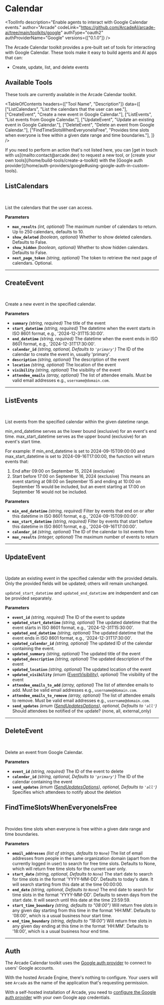 # Calendar


<ToolInfo
  description="Enable agents to interact with Google Calendar events."
  author="Arcade"
  codeLink="https://github.com/ArcadeAI/arcade-ai/tree/main/toolkits/google"
  authType="oauth2"
  authProviderName="Google"
  versions={["0.1.0"]}
/>

<Badges repo="arcadeai/arcade_google" />

The Arcade Calendar toolkit provides a pre-built set of tools for interacting with Google Calendar. These tools make it easy to build agents and AI apps that can:

- Create, update, list, and delete events

## Available Tools

These tools are currently available in the Arcade Calendar toolkit.

<TableOfContents
  headers={["Tool Name", "Description"]}
  data={[
    ["ListCalendars", "List the calendars that the user can see."],
    ["CreateEvent", "Create a new event in Google Calendar."],
    ["ListEvents", "List events from Google Calendar."],
    ["UpdateEvent", "Update an existing event in Google Calendar."],
    ["DeleteEvent", "Delete an event from Google Calendar."],
    ["FindTimeSlotsWhenEveryoneIsFree", "Provides time slots when everyone is free within a given date range and time boundaries."],
  ]}
/>

<Tip>
  If you need to perform an action that's not listed here, you can [get in touch
  with us](mailto:contact@arcade.dev) to request a new tool, or [create your
  own tools](/home/build-tools/create-a-toolkit) with the [Google auth
  provider](/home/auth-providers/google#using-google-auth-in-custom-tools).
</Tip>

## ListCalendars

<br />
<TabbedCodeBlock
  tabs={[
    {
      label: "Call the Tool with User Authorization",
      content: {
        Python: [
          "/examples/integrations/toolkits/google/calendar/list_calendars_example_call_tool.py",
        ],
        JavaScript: ["/examples/integrations/toolkits/google/calendar/list_calendars_example_call_tool.js"],
      },
    }
  ]}
/>

List the calendars that the user can access.

**Parameters**

- **`max_results`** _(int, optional)_ The maximum number of calendars to return. Up to 250 calendars, defaults to 10.
- **`show_deleted`** _(boolean, optional)_ Whether to show deleted calendars. Defaults to False.
- **`show_hidden`** _(boolean, optional)_ Whether to show hidden calendars. Defaults to False.
- **`next_page_token`** _(string, optional)_ The token to retrieve the next page of calendars. Optional.

---

## CreateEvent

<br />
<TabbedCodeBlock
  tabs={[
    {
      label: "Call the Tool with User Authorization",
      content: {
        Python: [
          "/examples/integrations/toolkits/google/calendar/create_event_example_call_tool.py",
        ],
        JavaScript: ["/examples/integrations/toolkits/google/calendar/create_event_example_call_tool.js"],
      },
    }
  ]}
/>

Create a new event in the specified calendar.

**Parameters**

- **`summary`** _(string, required)_ The title of the event
- **`start_datetime`** _(string, required)_ The datetime when the event starts in ISO 8601 format, e.g., '2024-12-31T15:30:00'.
- **`end_datetime`** _(string, required)_ The datetime when the event ends in ISO 8601 format, e.g., '2024-12-31T17:30:00'.
- **`calendar_id`** _(string, optional, Defaults to `'primary'`)_ The ID of the calendar to create the event in, usually 'primary'.
- **`description`** _(string, optional)_ The description of the event
- **`location`** _(string, optional)_ The location of the event
- **`visibility`** _(string, optional)_ The visibility of the event
- **`attendee_emails`** _(array, optional)_ The list of attendee emails. Must be valid email addresses e.g., `username@domain.com`.

---

## ListEvents

<br />
<TabbedCodeBlock
  tabs={[
    {
      label: "Call the Tool with User Authorization",
      content: {
        Python: [
          "/examples/integrations/toolkits/google/calendar/list_events_example_call_tool.py",
        ],
        JavaScript: ["/examples/integrations/toolkits/google/calendar/list_events_example_call_tool.js"],
      },
    }
  ]}
/>

List events from the specified calendar within the given datetime range.

min_end_datetime serves as the lower bound (exclusive) for an event's end time. max_start_datetime serves as the upper bound (exclusive) for an event's start time.

For example: If min_end_datetime is set to 2024-09-15T09:00:00 and max_start_datetime is set to 2024-09-16T17:00:00, the function will return events that:

1. End after 09:00 on September 15, 2024 (exclusive)
2. Start before 17:00 on September 16, 2024 (exclusive) This means an event starting at 08:00 on September 15 and ending at 10:00 on September 15 would be included, but an event starting at 17:00 on September 16 would not be included.

**Parameters**

- **`min_end_datetime`** _(string, required)_ Filter by events that end on or after this datetime in ISO 8601 format, e.g., '2024-09-15T09:00:00'.
- **`max_start_datetime`** _(string, required)_ Filter by events that start before this datetime in ISO 8601 format, e.g., '2024-09-16T17:00:00'.
- **`calendar_id`** _(string, optional)_ The ID of the calendar to list events from
- **`max_results`** _(integer, optional)_ The maximum number of events to return

---

## UpdateEvent

<br />
<TabbedCodeBlock
  tabs={[
    {
      label: "Call the Tool with User Authorization",
      content: {
        Python: [
          "/examples/integrations/toolkits/google/calendar/update_event_example_call_tool.py",
        ],
        JavaScript: ["/examples/integrations/toolkits/google/calendar/update_event_example_call_tool.js"],
      },
    }
  ]}
/>

Update an existing event in the specified calendar with the provided details. Only the provided fields will be updated; others will remain unchanged.

`updated_start_datetime` and `updated_end_datetime` are independent and can be provided separately.

**Parameters**

- **`event_id`** _(string, required)_ The ID of the event to update
- **`updated_start_datetime`** _(string, optional)_ The updated datetime that the event starts in ISO 8601 format, e.g., '2024-12-31T15:30:00'.
- **`updated_end_datetime`** _(string, optional)_ The updated datetime that the event ends in ISO 8601 format, e.g., '2024-12-31T17:30:00'.
- **`updated_calendar_id`** _(string, optional)_ The updated ID of the calendar containing the event.
- **`updated_summary`** _(string, optional)_ The updated title of the event
- **`updated_description`** _(string, optional)_ The updated description of the event
- **`updated_location`** _(string, optional)_ The updated location of the event
- **`updated_visibility`** _(enum ([EventVisibility](/toolkits/productivity/google/reference#eventvisibility)), optional)_ The visibility of the event
- **`attendee_emails_to_add`** _(array, optional)_ The list of attendee emails to add. Must be valid email addresses e.g., `username@domain.com`.
- **`attendee_emails_to_remove`** _(array, optional)_ The list of attendee emails to remove. Must be valid email addresses e.g., `username@domain.com`.
- **`send_updates`** _(enum ([SendUpdatesOptions](/toolkits/productivity/google/reference#sendupdatesoptions)), optional, Defaults to `'all'`)_ Should attendees be notified of the update? (none, all, external_only)

---

## DeleteEvent

<br />
<TabbedCodeBlock
  tabs={[
    {
      label: "Call the Tool with User Authorization",
      content: {
        Python: [
          "/examples/integrations/toolkits/google/calendar/delete_event_example_call_tool.py",
        ],
        JavaScript: ["/examples/integrations/toolkits/google/calendar/delete_event_example_call_tool.js"],
      },
    }
  ]}
/>

Delete an event from Google Calendar.

**Parameters**

- **`event_id`** _(string, required)_ The ID of the event to delete
- **`calendar_id`** _(string, optional, Defaults to `'primary'`)_ The ID of the calendar containing the event
- **`send_updates`** _(enum ([SendUpdatesOptions](/toolkits/productivity/google/reference#sendupdatesoptions)), optional, Defaults to `'all'`)_ Specifies which attendees to notify about the deletion

## FindTimeSlotsWhenEveryoneIsFree

<br />
<TabbedCodeBlock
  tabs={[
    {
      label: "Call the Tool with User Authorization",
      content: {
        Python: [
          "/examples/integrations/toolkits/google/calendar/find_free_slots_example_call_tool.py",
        ],
        JavaScript: ["/examples/integrations/toolkits/google/calendar/find_free_slots_example_call_tool.js"],
      },
    }
  ]}
/>

Provides time slots when everyone is free within a given date range and time boundaries.

**Parameters**

- **`email_addresses`** _(list of strings, defaults to `None`)_ The list of email addresses from people in the same organization domain (apart from the currently logged in user) to search for free time slots. Defaults to None, which will return free time slots for the current user only.
- **`start_date`** _(string, optional, Defaults to `None`)_ The start date to search for time slots in the format 'YYYY-MM-DD'. Defaults to today's date. It will search starting from this date at the time 00:00:00.
- **`end_date`** _(string, optional, Defaults to `None`)_ The end date to search for time slots in the format 'YYYY-MM-DD'. Defaults to seven days from the start date. It will search until this date at the time 23:59:59.
- **`start_time_boundary`** _(string, defaults to "08:00")_ Will return free slots in any given day starting from this time in the format 'HH:MM'. Defaults to '08:00', which is a usual business hour start time.
- **`end_time_boundary`** _(string, defaults to "18:00")_ Will return free slots in any given day ending at this time in the format 'HH:MM'. Defaults to '18:00', which is a usual business hour end time.

---

## Auth

The Arcade Calendar toolkit uses the [Google auth provider](/home/auth-providers/google) to connect to users' Google accounts.

With the hosted Arcade Engine, there's nothing to configure. Your users will see `Arcade` as the name of the application that's requesting permission.

With a self-hosted installation of Arcade, you need to [configure the Google auth provider](/home/auth-providers/google#configuring-google-auth) with your own Google app credentials.

<ToolFooter pipPackageName="arcade_google" />